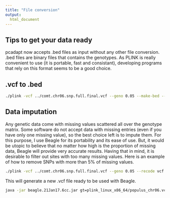```yaml
---
title: "File conversion"
output: 
  html_document
---
```


## Tips to get your data ready

pcadapt now accepts .bed files as input without any other file conversion. .bed 
files are binary files that contains the genotypes. As PLINK is really 
convenient to use (it is portable, fast and consistant), developing programs 
that rely on this format seems to be a good choice.

## .vcf to .bed

```bash
./plink -vcf ../comt.chr06.snp.full.final.vcf --geno 0.05 --make-bed --out populus_chr06
```

## Data imputation

Any genetic data come with missing values scattered all over the genotype 
matrix. Some software do not accept data with missing entries (even if you have 
only one missing value), so the best choice left is to impute them. For this 
purpose, I use Beagle for its portability and its ease of use. But, it would be
utopic to believe that no matter how high is the proportion of missing data, 
Beagle will provide very accurate results. Having that in mind, it is desirable
to filter out sites with too many missing values. Here is an example of how to
remove SNPs with more than 5\% of missing values.

```bash
./plink -vcf ../comt.chr06.snp.full.final.vcf --geno 0.05 --recode vcf --out populus_chr06
```

This will generate a new .vcf file ready to be used with Beagle.

```bash
java -jar beagle.21Jan17.6cc.jar gt=plink_linux_x86_64/populus_chr06.vcf out=populus_chr06_beagle
```

